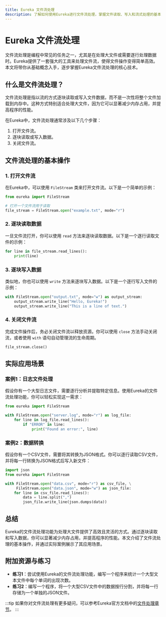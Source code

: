 ```yaml
---
title: Eureka 文件流处理
description: 了解如何使用Eureka进行文件流处理，掌握文件读取、写入和流式处理的基本概念与实现方法。
---
```


# Eureka 文件流处理

文件流处理是编程中常见的任务之一，尤其是在处理大文件或需要逐行处理数据时。Eureka提供了一套强大的工具来处理文件流，使得文件操作变得简单高效。本文将带你从基础概念入手，逐步掌握Eureka文件流处理的核心技术。

## 什么是文件流处理？

文件流处理是指以流的方式逐块读取或写入文件数据，而不是一次性将整个文件加载到内存中。这种方式特别适合处理大文件，因为它可以显著减少内存占用，并提高程序的性能。

在Eureka中，文件流处理通常涉及以下几个步骤：
1. 打开文件流。
2. 逐块读取或写入数据。
3. 关闭文件流。

## 文件流处理的基本操作

### 1. 打开文件流

在Eureka中，可以使用 `FileStream` 类来打开文件流。以下是一个简单的示例：

```python
from eureka import FileStream

# 打开一个文件流用于读取
file_stream = FileStream.open("example.txt", mode="r")
```

### 2. 逐块读取数据

一旦文件流打开，你可以使用 `read` 方法来逐块读取数据。以下是一个逐行读取文件的示例：

```python
for line in file_stream.read_lines():
    print(line)
```

### 3. 逐块写入数据

类似地，你也可以使用 `write` 方法来逐块写入数据。以下是一个逐行写入文件的示例：

```python
with FileStream.open("output.txt", mode="w") as output_stream:
    output_stream.write_line("Hello, Eureka!")
    output_stream.write_line("This is a line of text.")
```

### 4. 关闭文件流

完成文件操作后，务必关闭文件流以释放资源。你可以使用 `close` 方法手动关闭流，或者使用 `with` 语句自动管理流的生命周期。

```python
file_stream.close()
```

## 实际应用场景

### 案例1：日志文件处理

假设你有一个大型日志文件，需要逐行分析并提取特定信息。使用Eureka的文件流处理功能，你可以轻松实现这一需求：

```python
from eureka import FileStream

with FileStream.open("server.log", mode="r") as log_file:
    for line in log_file.read_lines():
        if "ERROR" in line:
            print("Found an error:", line)
```

### 案例2：数据转换

假设你有一个CSV文件，需要将其转换为JSON格式。你可以逐行读取CSV文件，并将每一行转换为JSON格式后写入新文件：

```python
import json
from eureka import FileStream

with FileStream.open("data.csv", mode="r") as csv_file, \
     FileStream.open("data.json", mode="w") as json_file:
    for line in csv_file.read_lines():
        data = line.split(",")
        json_file.write_line(json.dumps(data))
```

## 总结

Eureka的文件流处理功能为处理大文件提供了高效且灵活的方式。通过逐块读取和写入数据，你可以显著减少内存占用，并提高程序的性能。本文介绍了文件流处理的基本操作，并通过实际案例展示了其应用场景。

## 附加资源与练习

- **练习1**：尝试使用Eureka的文件流处理功能，编写一个程序来统计一个大型文本文件中每个单词的出现次数。
- **练习2**：编写一个程序，将一个大型CSV文件中的数据按行分割，并将每一行存储为一个单独的JSON文件。

:::tip
如果你对文件流处理有更多疑问，可以参考Eureka官方文档中的[文件处理章节](https://eureka-docs.example.com/file-handling)。
:::